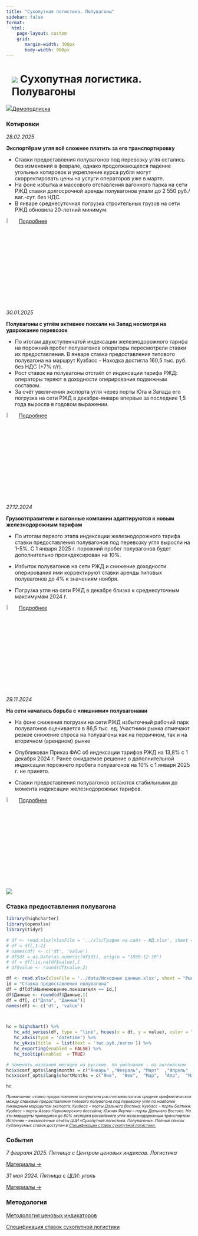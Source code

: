 ```yaml
---
title: "Сухопутная логистика. Полувагоны"
sidebar: false
format: 
  html:
    page-layout: custom
    grid:
       margin-width: 300px
       body-width: 900px
---
```


# ![](../images/icon-trolley.svg) Сухопутная логистика. Полувагоны {.my-custom-class style="margin-left:3%;"}

![](../images/icon-subscription.svg)[Демоподписка](../demo-subscription.qmd)

::::::: {.grid style="margin-left:0%"}
::: {.g-col-12 .g-col-sm-12 .g-col-xs-12 .g-col-xl-6 .g-col-md-6 .g-col-lg-6}
### Котировки

*28.02.2025*

**Экспортёрам угля всё сложнее платить за его транспортировку**

-   Ставки предоставления полувагонов под перевозку угля остались без изменений в феврале, однако продолжающееся падение угольных котировок и укрепление курса рубля могут скорректировать цены на услуги операторов уже в марте.
-   На фоне избытка и массового отставления вагонного парка на сети РЖД ставки долгосрочной аренды полувагонов упали до 2 550 руб./ваг.-сут. без НДС.
-   В январе среднесуточная погрузка строительных грузов на сети РЖД обновила 20-летний минимум.

![](../images/icon-locker.svg){width="6%"} [Подробнее](../demo-subscription.qmd)

*30.01.2025*

**Полувагоны с углём активнее поехали на Запад несмотря на удорожание перевозок**

-   По итогам двухступенчатой индексации железнодорожного тарифа на порожний пробег полувагонов операторы пересмотрели ставки их предоставления. В январе ставка предоставления типового полувагона на маршрут Кузбасс - Находка достигла 160,5 тыс. руб. без НДС (+7% г/г).
-   Рост ставок на полувагоны отстаёт от индексации тарифа РЖД: операторы теряют в доходности оперирования подвижным составом.
-   За счёт увеличения экспорта угля через порты Юга и Запада его погрузка на сети РЖД в декабре-январе впервые за последние 1,5 года выросла в годовом выражении.

![](../images/icon-locker.svg){width="6%"} [Подробнее](../demo-subscription.qmd)

*27.12.2024*

**Грузоотправители и вагонные компании адаптируются к новым железнодорожным тарифам**

-   По итогам первого этапа индексации железнодорожного тарифа ставки предоставления полувагонов под перевозку угля выросли на 1-5%. С 1 января 2025 г. порожний пробег полувагонов будет дополнительно проиндексирован на 10%.

-   Избыток полувагонов на сети РЖД и снижение доходности оперирования ими корректируют ставки аренды типовых полувагонов до 4% к значениям ноября.

-   Погрузка угля на сети РЖД в декабре близка к среднесуточным максимумам 2024 г.

![](../images/icon-locker.svg){width="6%"} [Подробнее](../demo-subscription.qmd)

*29.11.2024*

**На сети началась борьба с «лишними» полувагонами**

-   На фоне снижения погрузки на сети РЖД избыточный рабочий парк полувагонов оценивается в 86,5 тыс. ед. Участники рынка отмечают резкое снижение спроса на полувагоны как на первичном, так и на вторичном (арендном) рынке

-   Опубликован Приказ ФАС об индексации тарифов РЖД на 13,8% с 1 декабря 2024 г. Ранее ожидаемое решение о дополнительной индексации порожнего пробега полувагонов на 10% с 1 января 2025 г. не принято.

-   Ставки предоставления полувагонов остаются стабильными до момента индексации железнодорожных тарифов.

![](../images/icon-locker.svg){width="6%"} [Подробнее](../demo-subscription.qmd)
:::

::: {.g-col-12 .g-col-sm-12 .g-col-xs-12 .g-col-xl-6 .g-col-md-6 .g-col-lg-6}

![](../fig/Index_Van.svg)

### Ставка предоставления полувагона

```r

library(highcharter)
library(openxlsx)
library(tidyr)

# df <- read.xlsx(xlsxFile = '../xls/График на сайт - ЖД.xlsx', sheet = "Полувагоны", detectDates = TRUE) 
# df = df[,1:2]
# names(df) <- c('dt', 'value')
# df$dt = as.Date(as.numeric(df$dt), origin = "1899-12-30")
# df = df[!is.na(df$value),]
# df$value <- round(df$value,2)

df <- read.xlsx(xlsxFile = '../data/Исходные данные.xlsx', sheet = "Рынки", detectDates = TRUE)
id = "Ставка предоставления полувагона"
df = df[df$Наименование.показателя == id,]
df$Данные <- round(df$Данные,1)
df = df[, c("Дата", "Данные")]
names(df) <- c('dt', 'value')



hc = highchart() %>% 
   hc_add_series(df, type = "line", hcaes(x = dt, y = value), color = "#1A4AFC", name = "Ставка предоставления полувагона", marker = list(enabled = FALSE)) %>% 
   hc_xAxis(type = 'datetime') %>% 
   hc_yAxis(title  = list(text = 'тыс.руб./вагон')) %>% 
   hc_exporting(enabled = FALSE) %>% 
   hc_tooltip(enabled  = TRUE)

# поменять названия месяцев на русские. по умолчанию - на английском
hc$x$conf_opts$lang$months = c("Январь"	,"Февраль",	"Март"	,"Апрель"	,"Май",	"Июнь", "Июль",	"Август",	"Сентябрь",	"Октябрь",	"Ноябрь",	"Декабрь")
hc$x$conf_opts$lang$shortMonths = c("Янв", 	"Фев",	"Мар",	"Апр",	"Май",	"Июн",	"Июл",	"Авг",	"Сен",	"Окт",	"Ноя",	"Дек")

hc
```

[*Примечание: ставка предоставления полувагона рассчитывается как среднее арифметическое между ставками предоставления типового полувагона под перевозку угля по наиболее ликвидным маршрутам экспорта: Кузбасс – порты Дальнего Востока; Кузбасс – порты Балтики; Кузбасс – порты Азово-Черноморского бассейна; Южная Якутия – порты Дальнего Востока. На эти маршруты приходится до 80% экспорта российского угля железнодорожным транспортом. Источник – ежемесячные отчёты ЦЦИ «Сухопутная логистика. Полувагоны». Полный список публикуемых ставок доступен в [Спецификации ставок сухопутной логистики.](../methodology/specs-logistics.qmd)*]{style="font-size:0.75em"}
:::

::: {.g-col-12 .g-col-sm-12 .g-col-xs-12 .g-col-xl-6 .g-col-md-6 .g-col-lg-6}
### События

*7 февраля 2025. Пятница с Центром ценовых индексов. Логистика*

[Материалы →](../events/2025-02-07-logistics.qmd)

*31 мая 2024. Пятница с ЦЦИ: уголь*

[Материалы →](../events/2024-05-31-coal.qmd)
:::

::: {.g-col-12 .g-col-sm-12 .g-col-xs-12 .g-col-xl-4 .g-col-md-6 .g-col-lg-6}
### Методология

[Методология ценовых индикаторов](../methodology/methodology-benchmark-pbc.qmd)

[Спецификация ставок сухопутной логистики](../methodology/specs-logistics.qmd)
:::
:::::::
